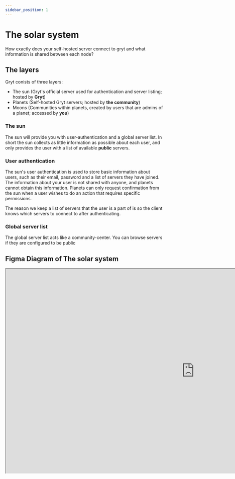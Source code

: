 ```yaml
---
sidebar_position: 1
---
```


# The solar system

How exactly does your self-hosted server connect to gryt and what information is shared between each node?

## The layers

Gryt conists of three layers:

- The sun (Gryt's official server used for authentication and server listing; hosted by **Gryt**)
- Planets (Self-hosted Gryt servers; hosted by **the community**)
- Moons (Communities within planets, created by users that are admins of a planet; accessed by **you**)

### The sun

The sun will provide you with user-authentication and a global server list. In short the sun collects as little information as possible about each user, and only provides the user with a list of available **public** servers.

### User authentication

The sun's user authentication is used to store basic information about users, such as their email, password and a list of servers they have joined. The information about your user is not shared with anyone, and planets cannot obtain this information.
Planets can only request confirmation from the sun when a user wishes to do an action that requires specific permissions.

The reason we keep a list of servers that the user is a part of is so the client knows which servers to connect to after authenticating.

### Global server list

The global server list acts like a community-center. You can browse servers if they are configured to be public

## Figma Diagram of The solar system

<iframe
  className="daisy-bordered daisy-bg-base-100 w-full rounded-2xl"
  width="1200"
  height="650"
  src="https://www.figma.com/embed?embed_host=share&url=https%3A%2F%2Fwww.figma.com%2Ffile%2FHK3NQRhyUJ8oPLROhvG337%2FGryt-Mother-Ship%3Fnode-id%3D0%253A1%26t%3DX1frlxbQ3WNbFZqr-1"
  allowfullscreen
></iframe>
